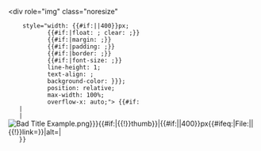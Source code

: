<div role="img" class="noresize" <!-- noresize disables the img from being limited to the width of the viewport size (as on mobile) -->
     style="width: {{#if:{{{width|}}}|{{{width}}}|400}}px;
            {{#if:{{{float|}}}|float: {{{float}}}; clear: {{{float}}};}}
            {{#if:{{{margin|}}}|margin: {{{margin}}};}}
            {{#if:{{{padding|}}}|padding: {{{padding}}};}}
            {{#if:{{{border|}}}|border: {{{border}}};}}
            {{#if:{{{font-size|}}}|font-size: {{{font-size}}};}}
            line-height: 1;
            text-align: {{{text-align|center}}};
            background-color: {{{svg-background-color|{{{background-color|#ffffff}}}}}};
            position: relative;
            max-width: 100%; <!-- deals with large images on mobile overflowing -->
            overflow-x: auto;"><!--
 -->{{#if:{{{fullimage|}}}
    |{{{fullimage}}}
    |[[File:{{{image|Bad Title Example.png}}}{{#if:{{{thumb|}}}|{{!}}thumb}}|{{#if:{{{width|}}}|{{{width}}}|400}}px{{#ifeq:{{{link|File:}}}|File:||{{!}}link={{{link|}}}}}|alt={{{alt|}}}|{{{caption|}}}]]
    }}<noinclude>
</div>
{{Documentation|Template:Image label begin/doc}}
</noinclude>